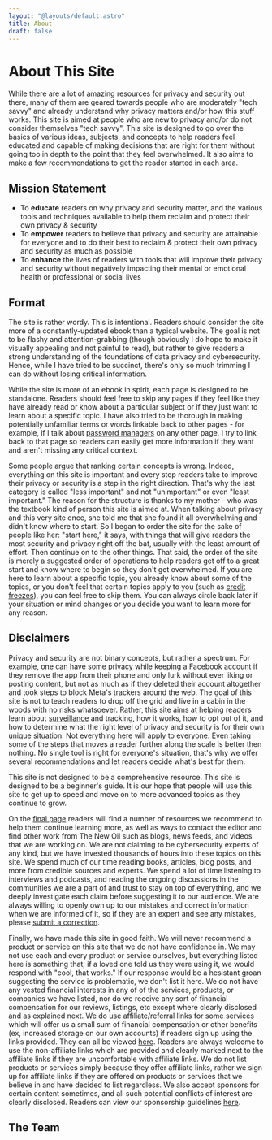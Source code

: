 ```yaml
---
layout: "@layouts/default.astro"
title: About
draft: false
---
```



# About This Site

While there are a lot of amazing resources for privacy and security out there, many of them are geared towards people who are moderately "tech savvy" and already understand why privacy matters and/or how this stuff works. This site is aimed at people who are new to privacy and/or do not consider themselves "tech savvy". This site is designed to go over the basics of various ideas, subjects, and concepts to help readers feel educated and capable of making decisions that are right for them without going too in depth to the point that they feel overwhelmed. It also aims to make a few recommendations to get the reader started in each area.

## Mission Statement

-   To **educate** readers on why privacy and security matter, and the various tools and techniques available to help them reclaim and protect their own privacy & security
-   To **empower** readers to believe that privacy and security are attainable for everyone and to do their best to reclaim & protect their own privacy and security as much as possible
-   To **enhance** the lives of readers with tools that will improve their privacy and security without negatively impacting their mental or emotional health or professional or social lives

## Format

The site is rather wordy. This is intentional. Readers should consider the site more of a constantly-updated ebook than a typical website. The goal is not to be flashy and attention-grabbing (though obviously I do hope to make it visually appealing and not painful to read), but rather to give readers a strong understanding of the foundations of data privacy and cybersecurity. Hence, while I have tried to be succinct, there's only so much trimming I can do without losing critical information.

While the site is more of an ebook in spirit, each page is designed to be standalone. Readers should feel free to skip any pages if they feel like they have already read or know about a particular subject or if they just want to learn about a specific topic. I have also tried to be thorough in making potentially unfamiliar terms or words linkable back to other pages - for example, if I talk about [password managers](/guides/most-important/passwords) on any other page, I try to link back to that page so readers can easily get more information if they want and aren't missing any critical context.

Some people argue that ranking certain concepts is wrong. Indeed, everything on this site is important and every step readers take to improve their privacy or security is a step in the right direction. That's why the last category is called "less important" and not "unimportant" or even "least important." The reason for the structure is thanks to my mother - who was the textbook kind of person this site is aimed at. When talking about privacy and this very site once, she told me that she found it all overwhelming and didn't know where to start. So I began to order the site for the sake of people like her: "start here," it says, with things that will give readers the most security and privacy right off the bat, usually with the least amount of effort. Then continue on to the other things. That said, the order of the site is merely a suggested order of operations to help readers get off to a great start and know where to begin so they don't get overwhelmed. If you are here to learn about a specific topic, you already know about some of the topics, or you don't feel that certain topics apply to you (such as [credit freezes](/guides/most-important/credit)), you can feel free to skip them. You can always circle back later if your situation or mind changes or you decide you want to learn more for any reason.

## Disclaimers

Privacy and security are not binary concepts, but rather a spectrum. For example, one can have some privacy while keeping a Facebook account if they remove the app from their phone and only lurk without ever liking or posting content, but not as much as if they deleted their account altogether and took steps to block Meta's trackers around the web. The goal of this site is not to teach readers to drop off the grid and live in a cabin in the woods with no risks whatsoever. Rather, this site aims at helping readers learn about [surveillance](/guides/prologue/surveillance) and tracking, how it works, how to opt out of it, and how to determine what the right level of privacy and security is for their own unique situation. Not everything here will apply to everyone. Even taking some of the steps that moves a reader further along the scale is better then nothing. No single tool is right for everyone's situation, that's why we offer several recommendations and let readers decide what's best for them.

This site is not designed to be a comprehensive resource. This site is designed to be a beginner's guide. It is our hope that people will use this site to get up to speed and move on to more advanced topics as they continue to grow.

On the [final page](/links) readers will find a number of resources we recommend to help them continue learning more, as well as ways to contact the editor and find other work from The New Oil such as blogs, news feeds, and videos that we are working on. We are not claiming to be cybersecurity experts of any kind, but we have invested thousands of hours into these topics on this site. We spend much of our time reading books, articles, blog posts, and more from credible sources and experts. We spend a lot of time listening to interviews and podcasts, and reading the ongoing discussions in the communities we are a part of and trust to stay on top of everything, and we deeply investigate each claim before suggesting it to our audience. We are always willing to openly own up to our mistakes and correct information when we are informed of it, so if they are an expert and see any mistakes, please [submit a correction](https://gitlab.com/thenewoil/website/-/issues).

Finally, we have made this site in good faith. We will never recommend a product or service on this site that we do not have confidence in. We may not use each and every product or service ourselves, but everything listed here is something that, if a loved one told us they were using it, we would respond with "cool, that works." If our response would be a hesistant groan suggesting the service is problematic, we don't list it here. We do not have any vested financial interests in any of of the services, products, or companies we have listed, nor do we receive any sort of financial compensation for our reviews, listings, etc except where clearly disclosed and as explained next. We do use affiliate/referral links for some services which will offer us a small sum of financial compensation or other benefits (ex, increased storage on our own accounts) if readers sign up using the links provided. They can all be viewed [here](/support#affiliate-links). Readers are always welcome to use the non-affiliate links which are provided and clearly marked next to the affiliate links if they are uncomfortable with affiliate links. We do not list products or services simply because they offer affiliate links, rather we sign up for affiliate links if they are offered on products or services that we believe in and have decided to list regardless. We also accept sponsors for certain content sometimes, and all such potential conflicts of interest are clearly disclosed. Readers can view our sponsorship guidelines [here](/sponsorships).

## The Team

<TeamList members={teamMembersList} />

